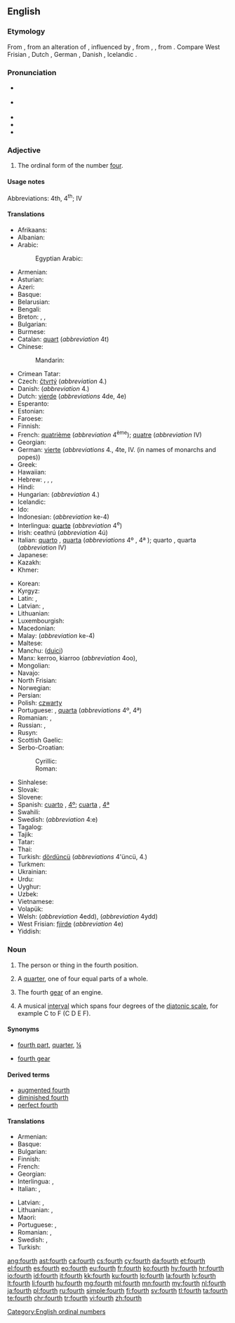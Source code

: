 ==English==
{{wikipedia}}
{{number box|en|4}}

===Etymology===
From {{etyl|enm|en}} {{m|enm|fourthe}}, from an alteration of {{m|enm|ferthe}}, influenced by {{m|en|four}}, from {{etyl|ang|en}} {{m|ang|feorþa}}, {{m|ang|fēowerþa}}, from {{etyl|gem-pro|en}} {{m|gem-pro|*fedurþô}}. Compare West Frisian {{m|fy|fjirde}}, Dutch {{m|nl|vierde}}, German {{m|de|vierte}}, Danish {{m|da|fjerde}}, Icelandic {{m|is|fjórði}}.

===Pronunciation===
* {{a|RP}} {{IPA|/fɔːθ/|lang=en}}
* {{a|GenAm}} {{IPA|/foəɹθ/|/fɔːɹθ/|lang=en}}
* {{audio|en-us-fourth.ogg|Audio (US)|lang=en}}
* {{rhymes|ɔː(ɹ)θ|lang=en}}
* {{homophones|lang=en|forth}}

===Adjective===
{{en-adj|-}}

# The ordinal form of the number [[four]].

====Usage notes====
Abbreviations: 4th, 4<sup>th</sup>; {{qualifier|in names of monarchs and popes, and formal names in English}} IV

====Translations====
{{trans-top|fourth}}
* Afrikaans: {{t|af|vierde}}
* Albanian: {{t|sq|katërt}}
* Arabic: {{t|ar|رابِع|m|tr=rābiʿ}}
*: Egyptian Arabic: {{t|arz|رابع|m|tr=raabi3|sc=Arab}}
* Armenian: {{t|hy|չորրորդ|tr=čorrord}}
* Asturian: {{t+|ast|cuartu}}
* Azeri: {{t|az|dördüncü}}
* Basque: {{t+|eu|laugarren}}
* Belarusian: {{t|be|чацвёрты|m|tr=čacvjórty|sc=Cyrl}}
* Bengali: {{t|bn|চতুর্থ|tr=côturthô}}
* Breton: {{t+|br|pevare|m|f}}, {{t+|br|pedervet|f}}, {{t+|br|pevarvet|m}}
* Bulgarian: {{t+|bg|четвърти|m|tr=četvǎ̀rti|sc=Cyrl}}
* Burmese: {{t+|my|စတုတ္ထ|tr=za̱dou' hta.|sc=Mymr}}
* Catalan: [[quart]] (''abbreviation'' 4t)
* Chinese:
*: Mandarin: {{t+|cmn|第四|tr=dìsì|sc=Hani}}
* Crimean Tatar: {{t|crh|dörtünci}}
* Czech: [[čtvrtý]] (''abbreviation'' 4.)
* Danish: {{t+|da|fjerde}} (''abbreviation'' 4.)
* Dutch: [[vierde]] (''abbreviations'' 4de, 4e)
* Esperanto: {{t+|eo|kvara}}
* Estonian: {{t|et|neljas}}
* Faroese: {{t|fo|fjórði}}
* Finnish: {{t+|fi|neljäs}}
* French: [[quatrième]] {{qualifier|before the noun}} (''abbreviation'' 4<sup>ème</sup>); {{qualifier|in names of monarchs, popes, and formal names in English}} [[quatre]] {{qualifier|after the name}} (''abbreviation'' IV)
* Georgian: {{t|ka|მეოთხე|sc=Geor}}
* German: [[vierte]] (''abbreviations'' 4., 4te, IV. (in names of monarchs and popes))
* Greek: {{t+|el|τέταρτος|tr=tetartos}}
* Hawaiian: {{t|haw|hā}}
* Hebrew: {{t|he|רביעי|tr=rebîy‛îy, rebi‛îy|sc=Hebr}}, {{t|he|רביעית|f|tr=revi'it|sc=Hebr}}, {{t|he|רביעיים|p|tr=revi'iyim|sc=Hebr}}, {{t|he|רביעיות|p|tr=revi'iyot|sc=Hebr}}
* Hindi: {{t|hi|चौथा|tr=cauthā|sc=Deva}}
* Hungarian: {{t+|hu|negyedik}} (''abbreviation'' 4.)
* Icelandic: {{t|is|fjórði}}
* Ido: {{t+|io|quaresma}}
* Indonesian: {{t+|id|keempat}} (''abbreviation'' ke-4)
* Interlingua: [[quarte]] (''abbreviation'' 4<sup>e</sup>)
* Irish: ceathrú (''abbreviation'' 4ú)
* Italian: [[quarto]] {{g|m}}, [[quarta]] {{g|f}} {{qualifier|before the noun}} (''abbreviations'' 4º {{g|m}}, 4ª {{g|f}}); {{qualifier|in names of monarchs and popes}} quarto {{g|m}}, quarta {{g|f}} {{qualifier|after the name}} (''abbreviation'' IV)
* Japanese: {{t|ja|四番目|tr=よんばんめ, yonban-me|sc=Jpan}}
* Kazakh: {{t|kk|төртінші|tr=törtinşi|sc=Cyrl}}
* Khmer: {{t|km|ទីបួន|tr=tii buən|sc=Khmr}}
{{trans-mid}}
* Korean: {{t+|ko|넷째|sc=Kore}}
* Kyrgyz: {{t|ky|төртүнчү|tr=törtünçü|sc=Cyrl}}
* Latin: {{t+|la|quartus}}, {{t|la|quartum|n}}
* Latvian: {{t+|lv|ceturtais|m}}, {{t|lv|ceturtā|f}}
* Lithuanian: {{t+|lt|ketvirtas}}
* Luxembourgish: {{t|lb|véiert}}
* Macedonian: {{t|mk|четврт|m|tr=čétvrt|sc=Cyrl}}
* Malay: {{t+|ms|keempat}} (''abbreviation'' ke-4)
* Maltese: {{t|mt|ir-raba'}}
* Manchu: ([[duici]])
* Manx: kerroo, kiarroo (''abbreviation'' 4oo), {{t|gv|kerroo}}
* Mongolian: {{t|mn|дөрөвдүгээр|tr=dörövdügeer|sc=Cyrl}}
* Navajo: {{t|nv|dį́į́ʼ góneʼ}}
* North Frisian: {{t|frr|fjuard}}
* Norwegian: {{t|no|fjärde}}
* Persian: {{t+|fa|چهارم|tr=čahârom|sc=fa-Arab}}
* Polish: [[czwarty]] {{g|m}} <!-- [[czwarta]] {{f}}, [[czwarte]] {{n}} -->
* Portuguese: {{t+|pt|quarto|m}}, [[quarta]] {{g|f}} (''abbreviations'' 4º, 4ª)
* Romanian: {{t+|ro|patrulea|m}}, {{t|ro|patra|f}}
* Russian: {{t+|ru|четвёртый|m|tr=četvjórtyj|sc=Cyrl}}, {{qualifier|abbreviation}} {{t|ru|4-ый|sc=Cyrl}}
* Rusyn: {{t|rue|четве́ртый|sc=Cyrl}}
* Scottish Gaelic: {{qualifier|abbreviation 4mh}} {{t|gd|ceathramh|alt=an ceathramh}}
* Serbo-Croatian:
*: Cyrillic: {{t|sh|четврти}}
*: Roman: {{t+|sh|četvrti|m}}
* Sinhalese: {{t|si|සතරවැනි|tr=sataravæni|sc=Sinh}}
* Slovak: {{t|sk|štvrtý|m}}
* Slovene: {{t+|sl|četrti|m}}
* Spanish: [[cuarto]] {{g|m}}, {{qualifier|abbreviation}} [[4º]]; [[cuarta]] {{g|f}}, {{qualifier|abbreviation}} [[4ª]]
* Swahili: {{t|sw|ya nne}}
* Swedish: {{t+|sv|fjärde}} (''abbreviation'' 4:e)
* Tagalog: {{t|tl|ikaapat}}
* Tajik: {{t|tg|чаҳорум|tr=čahorum|sc=Cyrl}}
* Tatar: {{t|tt|дүртенче|tr=dürtençe|sc=Cyrl}}
* Thai: {{t|th|ที่สี่|tr=têe sèe|sc=Thai}}
* Turkish: [[dördüncü]] (''abbreviations'' 4'üncü, 4.)
* Turkmen: {{t|tk|döördünci}}
* Ukrainian: {{t+|uk|четвертий|m|tr=četvértyj|sc=Cyrl}}
* Urdu: {{t|ur|چوتھا|tr=cauthā|sc=ur-Arab}}
* Uyghur: {{t|ug|تۆتىنچى|tr=tötinchi|sc=ug-Arab}}
* Uzbek: {{t|uz|toʻrtinchi}}
* Vietnamese: {{t+|vi|thứ tư}}
* Volapük: {{t+|vo|folid}}
* Welsh: {{t|cy|pedwaredd|f}} (''abbreviation'' 4edd), {{t+|cy|pedwerydd|m}} (''abbreviation'' 4ydd)
* West Frisian: [[fjirde]] (''abbreviation'' 4e)
* Yiddish: {{t|yi|פֿירט|tr=firt|sc=Hebr}}
{{trans-bottom}}

===Noun===
{{en-noun}}

# {{context|not used in the plural|lang=en}} The person or thing in the fourth position.
# A [[quarter]], one of four equal parts of a whole.
# {{context|not used in the plural|lang=en}} The fourth [[gear]] of an engine.
# {{context|music|lang=en}} A musical [[interval]] which spans four degrees of the [[diatonic scale]], for example C to F (C D E F).

====Synonyms====
* {{sense|quarter}} [[fourth part]], [[quarter]], [[¼]]
* {{sense|gear}} [[fourth gear]]

====Derived terms====
{{der-top}}
* [[augmented fourth]]
* [[diminished fourth]]
* [[perfect fourth]]
{{der-bottom}}

====Translations====
{{trans-top|person or thing in the fourth position}}
* Armenian: {{t|hy|չորրորդ|tr=čorrord}}
* Basque: {{t+|eu|laugarren}}
* Bulgarian: {{t+|bg|четвърти|m|sc=Cyrl}}
* Finnish: {{t+|fi|neljäs}}
* French: {{t+|fr|quatrième|m|f}}
* Georgian: {{t|ka|მეოთხე|sc=Geor}}
* Interlingua: {{t|ia|quarto|m}}, {{t|ia|quarta|f}}
* Italian: {{t+|it|quarto|m}}, {{t|it|quarta|f}}
{{trans-mid}}
* Latvian: {{t+|lv|ceturtais|m}}, {{t|lv|ceturtā|f}}
* Lithuanian: {{t+|lt|ketvirtas|m}}, {{t|lt|ketvirta|f}}
* Maori: {{t|mi|tuawhā}}
* Portuguese: {{t+|pt|quarto|m}}, {{t+|pt|quarta|f}}
* Romanian: {{t|ro|cel al patrulea|m}}, {{t|ro|cea a patra|f}}
* Swedish: {{t+|sv|fjärde|c}}, {{t+|sv|fyra|c}}
* Turkish: {{t+|tr|dördüncü}}
{{trans-bottom}}
{{trans-see|quarter}}
{{trans-see|fourth gear}}

[[Category:English ordinal numbers]]

[[ang:fourth]]
[[ast:fourth]]
[[ca:fourth]]
[[cs:fourth]]
[[cy:fourth]]
[[da:fourth]]
[[et:fourth]]
[[el:fourth]]
[[es:fourth]]
[[eo:fourth]]
[[eu:fourth]]
[[fr:fourth]]
[[ko:fourth]]
[[hy:fourth]]
[[hr:fourth]]
[[io:fourth]]
[[id:fourth]]
[[it:fourth]]
[[kk:fourth]]
[[ku:fourth]]
[[lo:fourth]]
[[la:fourth]]
[[lv:fourth]]
[[lt:fourth]]
[[li:fourth]]
[[hu:fourth]]
[[mg:fourth]]
[[ml:fourth]]
[[mn:fourth]]
[[my:fourth]]
[[nl:fourth]]
[[ja:fourth]]
[[pl:fourth]]
[[ru:fourth]]
[[simple:fourth]]
[[fi:fourth]]
[[sv:fourth]]
[[tl:fourth]]
[[ta:fourth]]
[[te:fourth]]
[[chr:fourth]]
[[tr:fourth]]
[[vi:fourth]]
[[zh:fourth]]